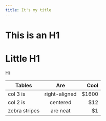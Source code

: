 ```yaml
---
title: It's my title
---
```


# This is an H1

<h1>Little H1</h1>

<div>
Hi
</div>

<MdxIcon name="sketch" />

| Tables        | Are           | Cool  |
| ------------- |:-------------:| -----:|
| col 3 is      | right-aligned | $1600 |
| col 2 is      | centered      |   $12 |
| zebra stripes | are neat      |    $1 |

<!-- Hello this is a comment -->
<script> 
  alert(Date.now()); 
  alert(Date.now()); 
  const a = "hey" 
</script>

<Unknown />
<Unknown />
<script> 
  alert(Date.now()); 
  alert(Date.now()); 
  const a = "hey" 
</script>

<Unknown />
<script> 
  alert(Date.now()); 
  alert(Date.now()); 
  const a = "hey" 
</script>

<script> 
  alert(Date.now()); 
  alert(Date.now()); 
  const a = "hey" 
</script>

<Unknown />
